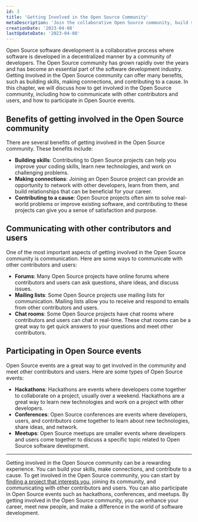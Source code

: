 ```yaml
---
id: 3
title: 'Getting Involved in the Open Source Community'
metaDescription: 'Join the collaborative Open Source community, build skills, make connections, and contribute to a cause. Learn to get involved, communicate, and participate in events. Join now!'
creationDate: '2023-04-08'
lastUpdateDate: '2023-04-08'
---
```

<p class="lead">Open Source software development is a collaborative process where software is developed in a decentralized manner by a community of developers. The Open Source community has grown rapidly over the years and has become an essential part of the software development industry. Getting involved in the Open Source community can offer many benefits, such as building skills, making connections, and contributing to a cause. In this chapter, we will discuss how to get involved in the Open Source community, including how to communicate with other contributors and users, and how to participate in Open Source events.</p>

## Benefits of getting involved in the Open Source community

There are several benefits of getting involved in the Open Source community. These benefits include:

- <strong>Building skills</strong>: Contributing to Open Source projects can help you improve your coding skills, learn new technologies, and work on challenging problems.
- <strong>Making connections</strong>: Joining an Open Source project can provide an opportunity to network with other developers, learn from them, and build relationships that can be beneficial for your career.
- <strong>Contributing to a cause</strong>: Open Source projects often aim to solve real-world problems or improve existing software, and contributing to these projects can give you a sense of satisfaction and purpose.

## Communicating with other contributors and users

One of the most important aspects of getting involved in the Open Source community is communication. Here are some ways to communicate with other contributors and users:

- <strong>Forums</strong>: Many Open Source projects have online forums where contributors and users can ask questions, share ideas, and discuss issues.
- <strong>Mailing lists</strong>: Some Open Source projects use mailing lists for communication. Mailing lists allow you to receive and respond to emails from other contributors and users.
- <strong>Chat rooms</strong>: Some Open Source projects have chat rooms where contributors and users can chat in real-time. These chat rooms can be a great way to get quick answers to your questions and meet other contributors.

## Participating in Open Source events

Open Source events are a great way to get involved in the community and meet other contributors and users. Here are some types of Open Source events:

- <strong>Hackathons</strong>: Hackathons are events where developers come together to collaborate on a project, usually over a weekend. Hackathons are a great way to learn new technologies and work on a project with other developers.
- <strong>Conferences</strong>: Open Source conferences are events where developers, users, and contributors come together to learn about new technologies, share ideas, and network.
- <strong>Meetups</strong>: Open Source meetups are smaller events where developers and users come together to discuss a specific topic related to Open Source software development.

<hr/>

<p class="lead">Getting involved in the Open Source community can be a rewarding experience. You can build your skills, make connections, and contribute to a cause. To get involved in the Open Source community, you can start by <a href="/guide/getting-started-with-open-source/finding-open-source-projects">finding a project that interests you</a>, joining its community, and communicating with other contributors and users. You can also participate in Open Source events such as hackathons, conferences, and meetups. By getting involved in the Open Source community, you can enhance your career, meet new people, and make a difference in the world of software development.</p>
